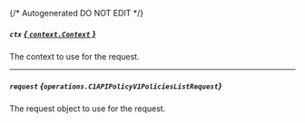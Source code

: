 {/* Autogenerated DO NOT EDIT  */}

##### `ctx` [*{ `context.Context` }*](https://pkg.go.dev/context#Context)
The context to use for the request.

---
##### `request` *{`operations.C1APIPolicyV1PoliciesListRequest`}*
The request object to use for the request.

<Collapsible openLabel={Labels.showProperties} closeLabel={Labels.hideProperties}>
  <C1APIPolicyV1PoliciesListRequest />
</Collapsible>

